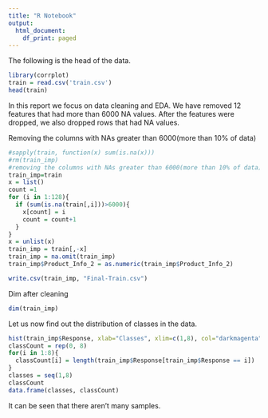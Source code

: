 ```yaml
---
title: "R Notebook"
output:
  html_document:
    df_print: paged
---
```


The following is the head of the data.
```r
library(corrplot)
train = read.csv('train.csv')
head(train)
```

In this report we focus on data cleaning and EDA. We have removed 12 features that had more than 6000 NA values. After the features were dropped, we also dropped rows that had NA values.

Removing the columns with NAs greater than 6000(more than 10% of data)

```r
#sapply(train, function(x) sum(is.na(x)))
#rm(train_imp)
#removing the columns with NAs greater than 6000(more than 10% of data)
train_imp=train
x = list()
count =1
for (i in 1:128){
  if (sum(is.na(train[,i]))>6000){
    x[count] = i
    count = count+1
  } 
}
x = unlist(x)
train_imp = train[,-x]
train_imp = na.omit(train_imp)
train_imp$Product_Info_2 = as.numeric(train_imp$Product_Info_2)

write.csv(train_imp, "Final-Train.csv")
```

Dim after cleaning

```r
dim(train_imp)
```

Let us now find out the distribution of classes in the data.
```r
hist(train_imp$Response, xlab="Classes", xlim=c(1,8), col="darkmagenta", freq=FALSE)
classCount = rep(0, 8)
for(i in 1:8){
  classCount[i] = length(train_imp$Response[train_imp$Response == i])
}
classes = seq(1,8)
classCount
data.frame(classes, classCount)
```

It can be seen that there aren't many samples.
